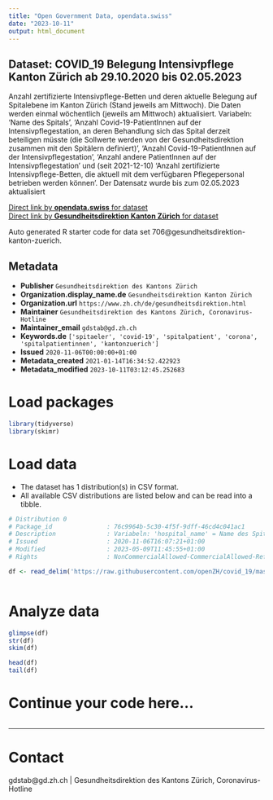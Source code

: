 ```yaml
---
title: "Open Government Data, opendata.swiss"
date: "2023-10-11"
output: html_document
---
```


## Dataset: COVID_19 Belegung Intensivpflege Kanton Zürich ab 29.10.2020 bis 02.05.2023

Anzahl zertifizierte Intensivpflege-Betten und deren aktuelle Belegung auf Spitalebene im Kanton Zürich (Stand jeweils am Mittwoch). Die Daten werden einmal wöchentlich (jeweils am Mittwoch) aktualisiert. Variabeln: 'Name des Spitals', 'Anzahl Covid-19-PatientInnen auf der Intensivpflegestation, an deren Behandlung sich das Spital derzeit beteiligen müsste (die Sollwerte werden von der Gesundheitsdirektion zusammen mit den Spitälern definiert)', 'Anzahl Covid-19-PatientInnen auf der Intensivpflegestation', 'Anzahl andere PatientInnen auf der Intensivpflegestation' und (seit 2021-12-10) 'Anzahl zertifizierte Intensivpflege-Betten, die aktuell mit dem verfügbaren Pflegepersonal betrieben werden können'.
Der Datensatz wurde bis zum 02.05.2023 aktualisiert

[Direct link by **opendata.swiss** for dataset](https://opendata.swiss/de/dataset/covid_19-belegung-intensivpflege-kanton-zurich)<br>
[Direct link by **Gesundheitsdirektion Kanton Zürich** for dataset](https://github.com/openZH/covid_19/tree/master/fallzahlen_kanton_zh)

Auto generated R starter code for data set 706@gesundheitsdirektion-kanton-zuerich.

## Metadata

- **Publisher** `Gesundheitsdirektion des Kantons Zürich`
- **Organization.display_name.de** `Gesundheitsdirektion Kanton Zürich`
- **Organization.url** `https://www.zh.ch/de/gesundheitsdirektion.html`
- **Maintainer** `Gesundheitsdirektion des Kantons Zürich, Coronavirus-Hotline`
- **Maintainer_email** `gdstab@gd.zh.ch`
- **Keywords.de** `['spitaeler', 'covid-19', 'spitalpatient', 'corona', 'spitalpatientinnen', 'kantonzuerich']`
- **Issued** `2020-11-06T00:00:00+01:00`
- **Metadata_created** `2021-01-14T16:34:52.422923`
- **Metadata_modified** `2023-10-11T03:12:45.252683`


# Load packages

```r

library(tidyverse)
library(skimr)

```

# Load data

-   The dataset has 1 distribution(s) in CSV format.
-   All available CSV distributions are listed below and can be read into a tibble.

```r

# Distribution 0
# Package_id               : 76c9964b-5c30-4f5f-9dff-46cd4c041ac1
# Description              : Variabeln: 'hospital_name' = Name des Spitals; 'current_icu_service_certified' = Anzahl zertifizierte Intensivpflege-Betten; 'current_icu_target_covid' = Anzahl Covid-19-PatientInnen auf der Intensivpflegestation, an deren Behandlung sich das Spital derzeit beteiligen müsste (die Sollwerte werden von der Gesundheitsdirektion zusammen mit den Spitälern definiert); 'current_icu_covid' = Anzahl Covid-19-PatientInnen auf der Intensivpflegestation; 'current_icu_not_covid' = Anzahl andere PatientInnen auf der Intensivpflegestation; 'current_icu_service_certified_operated' (seit 2021-12-10) = Anzahl zertifizierte Intensivpflege-Betten, die aktuell mit dem verfügbaren Pflegepersonal betrieben werden können.
# Issued                   : 2020-11-06T16:07:21+01:00
# Modified                 : 2023-05-09T11:45:55+01:00
# Rights                   : NonCommercialAllowed-CommercialAllowed-ReferenceRequired

df <- read_delim('https://raw.githubusercontent.com/openZH/covid_19/master/fallzahlen_kanton_zh/COVID19_Belegung_Intensivpflege.csv')



```

# Analyze data

```r

glimpse(df)
str(df)
skim(df)

head(df)
tail(df)

```

# Continue your code here...

```r

```

------------------------------------------------------------------------

# Contact

gdstab@gd.zh.ch | Gesundheitsdirektion des Kantons Zürich, Coronavirus-Hotline
